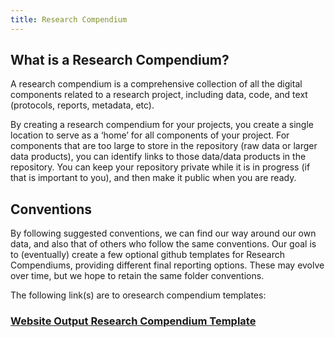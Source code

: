 ```yaml
---
title: Research Compendium
---
```


## What is a Research Compendium?

A research compendium is a comprehensive collection of all the digital components related to a research project, including data, code, and text (protocols, reports, metadata, etc). 

By creating a research compendium for your projects, you create a single location to serve as a 'home' for all components of your project. For components that are too large to store in the repository (raw data or larger data products), you can identify links to those data/data products in the repository. You can keep your repository private while it is in progress (if that is important to you), and then make it public when you are ready. 

## Conventions
By following suggested conventions, we can find our way around our own data, and also that of others who follow the same conventions. Our goal is to (eventually) create a few optional github templates for Research Compendiums, providing different final reporting options. These may evolve over time, but we hope to retain the same folder conventions.

The following link(s) are to oresearch compendium templates:

### [Website Output Research Compendium Template](https://sael-swfsc.github.io/PAM_template_ResearchCompendium/)
